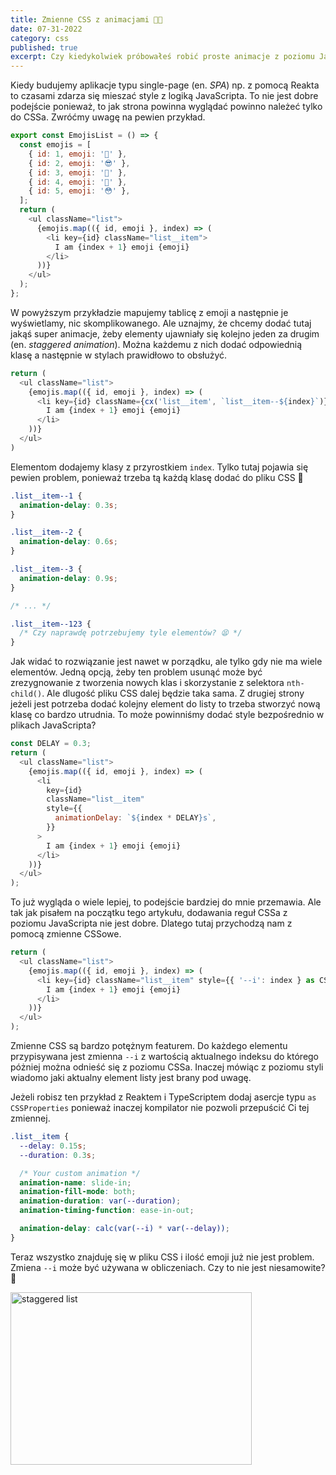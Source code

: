 ```yaml
---
title: Zmienne CSS z animacjami 😶‍🌫️
date: 07-31-2022
category: css
published: true
excerpt: Czy kiedykolwiek próbowałeś robić proste animacje z poziomu JavaScripta? Jeżeli tak, to sprawdź jak zmienne CSS upraszczają nam życie.
---
```


Kiedy budujemy aplikacje typu single-page (en. <i>SPA</i>) np. z pomocą Reakta to czasami zdarza się mieszać style z logiką JavaScripta. To nie jest dobre podejście ponieważ, to jak strona powinna wyglądać powinno należeć tylko do CSSa. Zwróćmy uwagę na pewien przykład.

```js
export const EmojisList = () => {
  const emojis = [
    { id: 1, emoji: '🥰' },
    { id: 2, emoji: '😎' },
    { id: 3, emoji: '🤨' },
    { id: 4, emoji: '🤗' },
    { id: 5, emoji: '😳' },
  ];
  return (
    <ul className="list">
      {emojis.map(({ id, emoji }, index) => (
        <li key={id} className="list__item">
          I am {index + 1} emoji {emoji}
        </li>
      ))}
    </ul>
  );
};
```

W powyższym przykładzie mapujemy tablicę z emoji a następnie je wyświetlamy, nic skomplikowanego. Ale uznajmy, że chcemy dodać tutaj jakąś super animacje, żeby elementy ujawniały się kolejno jeden za drugim (en. <i>staggered animation</i>). Można każdemu z nich dodać odpowiednią klasę a następnie w stylach prawidłowo to obsłużyć.

```js
return (
  <ul className="list">
    {emojis.map(({ id, emoji }, index) => (
      <li key={id} className={cx('list__item', `list__item--${index}`)}>
        I am {index + 1} emoji {emoji}
      </li>
    ))}
  </ul>
)
```
Elementom dodajemy klasy z przyrostkiem `index`. Tylko tutaj pojawia się pewien problem, ponieważ trzeba tą każdą klasę dodać do pliku CSS 🤨

```css
.list__item--1 {
  animation-delay: 0.3s;
}

.list__item--2 {
  animation-delay: 0.6s;
}

.list__item--3 {
  animation-delay: 0.9s;
}

/* ... */

.list__item--123 {
  /* Czy naprawdę potrzebujemy tyle elementów? 😫 */
}
```

Jak widać to rozwiązanie jest nawet w porządku, ale tylko gdy nie ma wiele elementów. Jedną opcją, żeby ten problem usunąć może być zrezygnowanie z tworzenia nowych klas i skorzystanie z selektora `nth-child()`. Ale dlugość pliku CSS dalej będzie taka sama. Z drugiej strony jeżeli jest potrzeba dodać kolejny element do listy to trzeba stworzyć nową klasę co bardzo utrudnia. To może powinniśmy dodać style bezpośrednio w plikach JavaScripta? 

```js
const DELAY = 0.3;
return (
  <ul className="list">
    {emojis.map(({ id, emoji }, index) => (
      <li
        key={id}
        className="list__item"
        style={{
          animationDelay: `${index * DELAY}s`,
        }}
      >
        I am {index + 1} emoji {emoji}
      </li>
    ))}
  </ul>
);
```
To już wygląda o wiele lepiej, to podejście bardziej do mnie przemawia. Ale tak jak pisałem na początku tego artykułu, dodawania reguł CSSa z poziomu JavaScripta nie jest dobre. Dlatego tutaj przychodzą nam z pomocą zmienne CSSowe.

```ts
return (
  <ul className="list">
    {emojis.map(({ id, emoji }, index) => (
      <li key={id} className="list__item" style={{ '--i': index } as CSSProperties}>
        I am {index + 1} emoji {emoji}
      </li>
    ))}
  </ul>
);
```
Zmienne CSS są bardzo potężnym featurem. Do każdego elementu przypisywana jest zmienna `--i` z wartością aktualnego indeksu do którego póżniej można odnieść się z poziomu CSSa. Inaczej mówiąc z poziomu styli wiadomo jaki aktualny element listy jest brany pod uwagę. 

<Callout>Jeżeli robisz ten przykład z Reaktem i TypeScriptem dodaj asercje typu `as CSSProperties` ponieważ inaczej kompilator nie pozwoli przepuścić Ci tej zmiennej.</Callout>

```css
.list__item {
  --delay: 0.15s;
  --duration: 0.3s;

  /* Your custom animation */
  animation-name: slide-in;
  animation-fill-mode: both;
  animation-duration: var(--duration);
  animation-timing-function: ease-in-out;

  animation-delay: calc(var(--i) * var(--delay));
}
```

Teraz wszystko znajduję się w pliku CSS i ilość emoji już nie jest problem. Zmiena `--i` może być używana w obliczeniach. Czy to nie jest niesamowite? 🤯

<div style={{ textAlign: 'center' }}>
  <Image
    alt="staggered list"
    src="/gifs/staggered-list.gif"
    width="386"
    height="276"
  />
</div>
